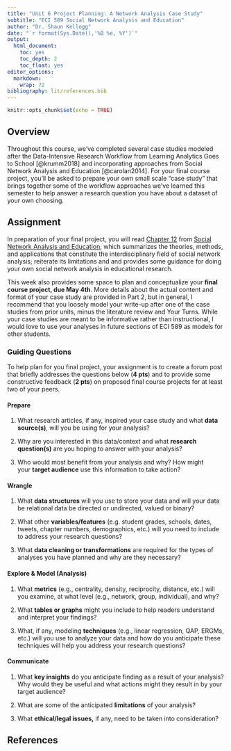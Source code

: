 ```yaml
---
title: "Unit 6 Project Planning: A Network Analysis Case Study"
subtitle: "ECI 589 Social Network Analysis and Education"
author: "Dr. Shaun Kellogg"
date: "`r format(Sys.Date(),'%B %e, %Y')`"
output:
  html_document:
    toc: yes
    toc_depth: 2
    toc_float: yes
editor_options:
  markdown:
    wrap: 72
bibliography: lit/references.bib
---
```


```r
knitr::opts_chunk$set(echo = TRUE)
```

## Overview

Throughout this course, we've completed several case studies modeled
after the Data-Intensive Research Workflow from Learning Analytics Goes
to School [@krumm2018] and incorporating approaches from Social Network
Analysis and Education [@carolan2014]. For your final course project,
you'll be asked to prepare your own small scale "case study" that brings
together some of the workflow approaches we've learned this semester to
help answer a research question you have about a dataset of your own
choosing. 

## Assignment

In preparation of your final project, you will read [Chapter
12](https://sbkellogg.github.io/eci-589/unit-6/lit/carolan-sna-ch-12.pdf)
from [Social Network Analysis and
Education](https://catalog.lib.ncsu.edu/catalog/NCSU2803782), which
summarizes the theories, methods, and applications that constitute the
interdisciplinary field of social network analysis; reiterate its
limitations and and provides some guidance for doing your own social
network analysis in educational research.

This week also provides some space to plan and conceptualize your
**final course project, due May 4th**. More details about the actual
content and format of your case study are provided in Part 2, but in
general, I recommend that you loosely model your write-up after one of
the case studies from prior units, minus the literature review and Your
Turns. While your case studies are meant to be informative rather than
instructional, I would love to use your analyses in future sections of
ECI 589 as models for other students.

### Guiding Questions

To help plan for you final project, your assignment is to create a forum
post that briefly addresses the questions below (**4 pts**) and to
provide some constructive feedback (**2 pts**) on proposed final course
projects for at least two of your peers.

#### Prepare

1.  What research articles, if any, inspired your case study and
    what **data source(s)**, will you be using for your analysis? 

2.  Why are you interested in this data/context and what **research
    question(s)** are you hoping to answer with your analysis? 

3.  Who would most benefit from your analysis and why? How might
    your **target audience** use this information to take action? 

#### Wrangle 

1.  What **data structures** will you use to store your data and will
    your data be relational data be directed or undirected, valued or
    binary? 

2.  What other **variables/features** (e.g. student grades, schools,
    dates, tweets, chapter numbers, demographics, etc.) will you need to
    include to address your research questions? 

3.  What **data cleaning or transformations** are required for the types
    of analyses you have planned and why are they necessary? 

#### Explore & Model (Analysis)

1.  What **metrics** (e.g., centrality, density, reciprocity, distance,
    etc.) will you examine, at what level (e.g., network, group,
    individual), and why?

2.  What **tables or graphs** might you include to help readers
    understand and interpret your findings?

3.  What, if any, modeling **techniques** (e.g., linear regression, QAP,
    ERGMs, etc.) will you use to analyze your data and how do you
    anticipate these techniques will help you address your research
    questions?

#### Communicate

1.  What **key insights** do you anticipate finding as a result of your
    analysis? Why would they be useful and what actions might they
    result in by your target audience? 

2.  What are some of the anticipated **limitations** of your analysis? 

3.  What **ethical/legal issues,** if any, need to be taken into
    consideration? 

## References
